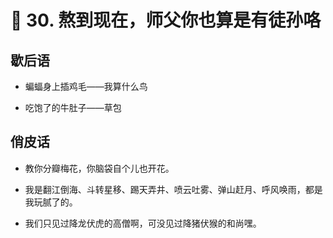 # 🐒 30. 熬到现在，师父你也算是有徒孙咯

## 歇后语

- 蝙蝠身上插鸡毛——我算什么鸟

- 吃饱了的牛肚子——草包

## 俏皮话

- 教你分瓣梅花，你脑袋自个儿也开花。

- 我是翻江倒海、斗转星移、踢天弄井、喷云吐雾、弹山赶月、呼风唤雨，都是我玩腻了的。

- 我们只见过降龙伏虎的高僧啊，可没见过降猪伏猴的和尚嘿。
